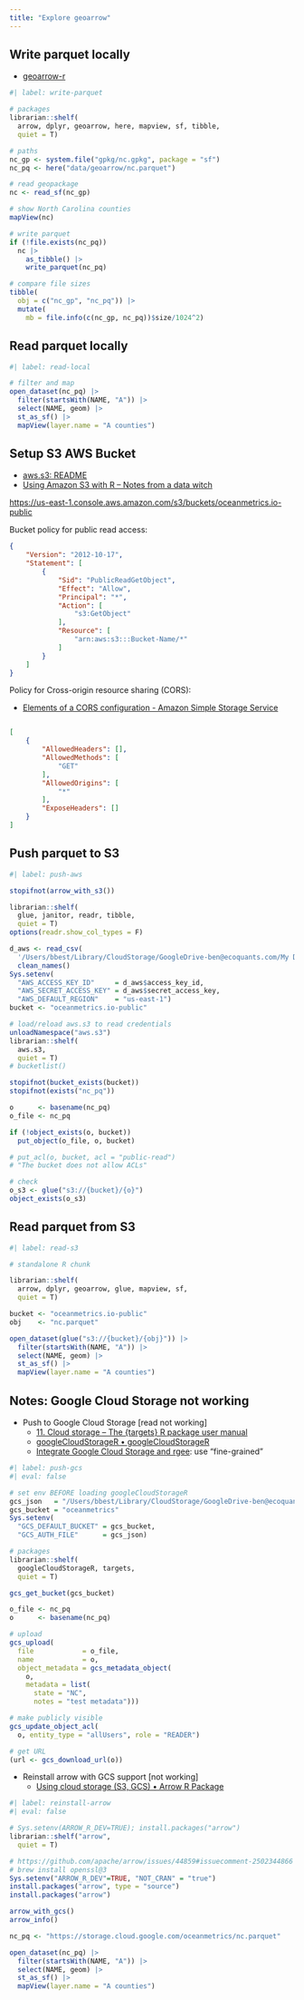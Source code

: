 ```yaml
---
title: "Explore geoarrow"
---
```


## Write parquet locally

- [geoarrow-r](https://geoarrow.org/geoarrow-r/)

```r
#| label: write-parquet

# packages
librarian::shelf(
  arrow, dplyr, geoarrow, here, mapview, sf, tibble,
  quiet = T)

# paths
nc_gp <- system.file("gpkg/nc.gpkg", package = "sf")
nc_pq <- here("data/geoarrow/nc.parquet")

# read geopackage
nc <- read_sf(nc_gp)

# show North Carolina counties
mapView(nc)

# write parquet
if (!file.exists(nc_pq))
  nc |> 
    as_tibble() |> 
    write_parquet(nc_pq)

# compare file sizes
tibble(
  obj = c("nc_gp", "nc_pq")) |>
  mutate(
    mb = file.info(c(nc_gp, nc_pq))$size/1024^2)
```

## Read parquet locally

```r
#| label: read-local

# filter and map
open_dataset(nc_pq) |> 
  filter(startsWith(NAME, "A")) |>
  select(NAME, geom) |> 
  st_as_sf() |> 
  mapView(layer.name = "A counties")
```

## Setup S3 AWS Bucket

- [aws.s3: README](https://cran.r-project.org/web/packages/aws.s3/readme/README.html)
- [Using Amazon S3 with R – Notes from a data witch](https://blog.djnavarro.net/posts/2022-03-17_using-aws-s3-in-r/#accounts-and-credentials)

<https://us-east-1.console.aws.amazon.com/s3/buckets/oceanmetrics.io-public>

Bucket policy for public read access:

```json
{
    "Version": "2012-10-17",
    "Statement": [
        {
            "Sid": "PublicReadGetObject",
            "Effect": "Allow",
            "Principal": "*",
            "Action": [
                "s3:GetObject"
            ],
            "Resource": [
                "arn:aws:s3:::Bucket-Name/*"
            ]
        }
    ]
}
```

Policy for Cross-origin resource sharing (CORS):

- [Elements of a CORS configuration - Amazon Simple Storage Service](https://docs.aws.amazon.com/AmazonS3/latest/userguide/ManageCorsUsing.html)

```json

[
    {
        "AllowedHeaders": [],
        "AllowedMethods": [
            "GET"
        ],
        "AllowedOrigins": [
            "*"
        ],
        "ExposeHeaders": []
    }
]
```

## Push parquet to S3

```r
#| label: push-aws

stopifnot(arrow_with_s3())

librarian::shelf(
  glue, janitor, readr, tibble,
  quiet = T)
options(readr.show_col_types = F)

d_aws <- read_csv(
  '/Users/bbest/Library/CloudStorage/GoogleDrive-ben@ecoquants.com/My Drive/private/ben_ben@ecoquants.com_console.aws.amazon.com_accessKeys.csv') |> 
  clean_names()
Sys.setenv(
  "AWS_ACCESS_KEY_ID"     = d_aws$access_key_id,
  "AWS_SECRET_ACCESS_KEY" = d_aws$secret_access_key,
  "AWS_DEFAULT_REGION"    = "us-east-1")
bucket <- "oceanmetrics.io-public"

# load/reload aws.s3 to read credentials
unloadNamespace("aws.s3")
librarian::shelf(
  aws.s3,
  quiet = T)
# bucketlist()

stopifnot(bucket_exists(bucket))
stopifnot(exists("nc_pq"))

o      <- basename(nc_pq)
o_file <- nc_pq

if (!object_exists(o, bucket))
  put_object(o_file, o, bucket)

# put_acl(o, bucket, acl = "public-read")
# "The bucket does not allow ACLs"

# check
o_s3 <- glue("s3://{bucket}/{o}")
object_exists(o_s3)
```

## Read parquet from S3

```r
#| label: read-s3

# standalone R chunk

librarian::shelf(
  arrow, dplyr, geoarrow, glue, mapview, sf,
  quiet = T)

bucket <- "oceanmetrics.io-public"
obj    <- "nc.parquet"

open_dataset(glue("s3://{bucket}/{obj}")) |>
  filter(startsWith(NAME, "A")) |>
  select(NAME, geom) |>
  st_as_sf() |>
  mapView(layer.name = "A counties")
```

## Notes: Google Cloud Storage not working

- Push to Google Cloud Storage [read not working]
  - [11. Cloud storage – The {targets} R package user manual](https://books.ropensci.org/targets/cloud-storage.html#:~:text=Install%20the%20googleCloudStorageR%20R%20package,or%20googleCloudStorageR%3A%3Agcs_create_bucket()%20.)
  - [googleCloudStorageR • googleCloudStorageR](https://code.markedmondson.me/googleCloudStorageR/articles/googleCloudStorageR.html)
  - [Integrate Google Cloud Storage and rgee](https://cran.r-project.org/web/packages/rgee/vignettes/rgee05.html): use "fine-grained" 

```r
#| label: push-gcs
#| eval: false

# set env BEFORE loading googleCloudStorageR
gcs_json   = "/Users/bbest/Library/CloudStorage/GoogleDrive-ben@ecoquants.com/My Drive/private/offhab-google-service-account_09e7228ac965.json"
gcs_bucket = "oceanmetrics"
Sys.setenv(
  "GCS_DEFAULT_BUCKET" = gcs_bucket,
  "GCS_AUTH_FILE"      = gcs_json)

# packages
librarian::shelf(
  googleCloudStorageR, targets,
  quiet = T)

gcs_get_bucket(gcs_bucket)

o_file <- nc_pq
o      <- basename(nc_pq)

# upload
gcs_upload(
  file            = o_file,
  name            = o,
  object_metadata = gcs_metadata_object(
    o,
    metadata = list(
      state = "NC",
      notes = "test metadata")))

# make publicly visible
gcs_update_object_acl(
  o, entity_type = "allUsers", role = "READER")

# get URL
(url <- gcs_download_url(o))
```

- Reinstall arrow with GCS support [not working]
  - [Using cloud storage (S3, GCS) • Arrow R Package](https://arrow.apache.org/docs/r/articles/fs.html)

```r
#| label: reinstall-arrow
#| eval: false

# Sys.setenv(ARROW_R_DEV=TRUE); install.packages("arrow")
librarian::shelf("arrow",
  quiet = T)

# https://github.com/apache/arrow/issues/44859#issuecomment-2502344866
# brew install openssl@3
Sys.setenv("ARROW_R_DEV"=TRUE, "NOT_CRAN" = "true")
install.packages("arrow", type = "source")
install.packages("arrow")

arrow_with_gcs()
arrow_info()

nc_pq <- "https://storage.cloud.google.com/oceanmetrics/nc.parquet"

open_dataset(nc_pq) |> 
  filter(startsWith(NAME, "A")) |>
  select(NAME, geom) |> 
  st_as_sf() |> 
  mapView(layer.name = "A counties")
```